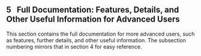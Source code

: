 ## 5 &nbsp; Full Documentation: Features, Details, and Other Useful Information for Advanced Users

This section contains the full documentation for more advanced users, such as features, further details, and other useful information. The subsection numbering mirrors that in section 4 for easy reference. 